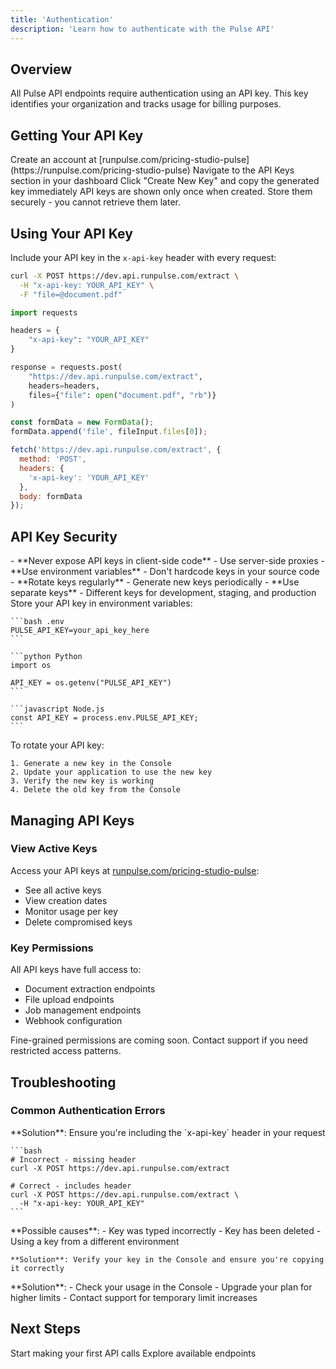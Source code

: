 ```yaml
---
title: 'Authentication'
description: 'Learn how to authenticate with the Pulse API'
---
```


## Overview

All Pulse API endpoints require authentication using an API key. This key identifies your organization and tracks usage for billing purposes.

## Getting Your API Key

<Steps>
  <Step title="Sign Up">
    Create an account at [runpulse.com/pricing-studio-pulse](https://runpulse.com/pricing-studio-pulse)
  </Step>
  <Step title="Generate API Key">
    Navigate to the API Keys section in your dashboard
  </Step>
  <Step title="Copy Your Key">
    Click "Create New Key" and copy the generated key immediately
  </Step>
</Steps>

<Warning>
  API keys are shown only once when created. Store them securely - you cannot retrieve them later.
</Warning>

## Using Your API Key

Include your API key in the `x-api-key` header with every request:

<CodeGroup>

```bash cURL
curl -X POST https://dev.api.runpulse.com/extract \
  -H "x-api-key: YOUR_API_KEY" \
  -F "file=@document.pdf"
```

```python Python
import requests

headers = {
    "x-api-key": "YOUR_API_KEY"
}

response = requests.post(
    "https://dev.api.runpulse.com/extract",
    headers=headers,
    files={"file": open("document.pdf", "rb")}
)
```

```javascript JavaScript
const formData = new FormData();
formData.append('file', fileInput.files[0]);

fetch('https://dev.api.runpulse.com/extract', {
  method: 'POST',
  headers: {
    'x-api-key': 'YOUR_API_KEY'
  },
  body: formData
});
```

</CodeGroup>

## API Key Security

<AccordionGroup>
  <Accordion title="Best Practices">
    - **Never expose API keys in client-side code** - Use server-side proxies
    - **Use environment variables** - Don't hardcode keys in your source code
    - **Rotate keys regularly** - Generate new keys periodically
    - **Use separate keys** - Different keys for development, staging, and production
  </Accordion>

  <Accordion title="Environment Variables">
    Store your API key in environment variables:

    ```bash .env
    PULSE_API_KEY=your_api_key_here
    ```

    ```python Python
    import os
    
    API_KEY = os.getenv("PULSE_API_KEY")
    ```

    ```javascript Node.js
    const API_KEY = process.env.PULSE_API_KEY;
    ```
  </Accordion>

  <Accordion title="Key Rotation">
    To rotate your API key:
    
    1. Generate a new key in the Console
    2. Update your application to use the new key
    3. Verify the new key is working
    4. Delete the old key from the Console
  </Accordion>
</AccordionGroup>

## Managing API Keys

### View Active Keys

Access your API keys at [runpulse.com/pricing-studio-pulse](https://runpulse.com/pricing-studio-pulse):

- See all active keys
- View creation dates
- Monitor usage per key
- Delete compromised keys

### Key Permissions

All API keys have full access to:
- Document extraction endpoints
- File upload endpoints
- Job management endpoints
- Webhook configuration

<Note>
  Fine-grained permissions are coming soon. Contact support if you need restricted access patterns.
</Note>

## Troubleshooting

### Common Authentication Errors

<AccordionGroup>
  <Accordion title="AUTH_001: API key is required">
    **Solution**: Ensure you're including the `x-api-key` header in your request
    
    ```bash
    # Incorrect - missing header
    curl -X POST https://dev.api.runpulse.com/extract
    
    # Correct - includes header
    curl -X POST https://dev.api.runpulse.com/extract \
      -H "x-api-key: YOUR_API_KEY"
    ```
  </Accordion>

  <Accordion title="AUTH_002: Invalid API key">
    **Possible causes**:
    - Key was typed incorrectly
    - Key has been deleted
    - Using a key from a different environment
    
    **Solution**: Verify your key in the Console and ensure you're copying it correctly
  </Accordion>

  <Accordion title="BILLING_001: Monthly page limit exceeded">
    **Solution**: 
    - Check your usage in the Console
    - Upgrade your plan for higher limits
    - Contact support for temporary limit increases
  </Accordion>
</AccordionGroup>

## Next Steps

<CardGroup cols={2}>
  <Card title="Quickstart Guide" icon="rocket" href="/quickstart">
    Start making your first API calls
  </Card>
  <Card title="API Reference" icon="code" href="/api-reference/introduction">
    Explore available endpoints
  </Card>
</CardGroup> 